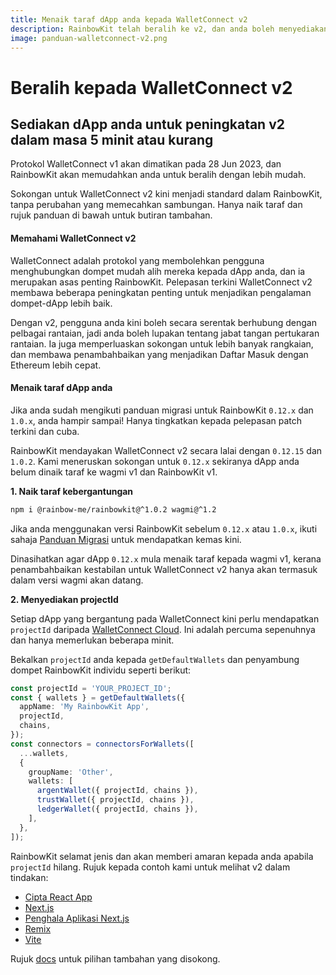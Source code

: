 ```yaml
---
title: Menaik taraf dApp anda kepada WalletConnect v2
description: RainbowKit telah beralih ke v2, dan anda boleh menyediakan dApp anda dalam masa 5 minit atau kurang
image: panduan-walletconnect-v2.png
---
```


# Beralih kepada WalletConnect v2

## Sediakan dApp anda untuk peningkatan v2 dalam masa 5 minit atau kurang

Protokol WalletConnect v1 akan dimatikan pada 28 Jun 2023, dan RainbowKit akan memudahkan anda untuk beralih dengan lebih mudah.

Sokongan untuk WalletConnect v2 kini menjadi standard dalam RainbowKit, tanpa perubahan yang memecahkan sambungan. Hanya naik taraf dan rujuk panduan di bawah untuk butiran tambahan.

#### Memahami WalletConnect v2

WalletConnect adalah protokol yang membolehkan pengguna menghubungkan dompet mudah alih mereka kepada dApp anda, dan ia merupakan asas penting RainbowKit. Pelepasan terkini WalletConnect v2 membawa beberapa peningkatan penting untuk menjadikan pengalaman dompet-dApp lebih baik.

Dengan v2, pengguna anda kini boleh secara serentak berhubung dengan pelbagai rantaian, jadi anda boleh lupakan tentang jabat tangan pertukaran rantaian. Ia juga memperluaskan sokongan untuk lebih banyak rangkaian, dan membawa penambahbaikan yang menjadikan Daftar Masuk dengan Ethereum lebih cepat.

#### Menaik taraf dApp anda

Jika anda sudah mengikuti panduan migrasi untuk RainbowKit `0.12.x` dan `1.0.x`, anda hampir sampai! Hanya tingkatkan kepada pelepasan patch terkini dan cuba.

RainbowKit mendayakan WalletConnect v2 secara lalai dengan `0.12.15` dan `1.0.2`. Kami meneruskan sokongan untuk `0.12.x` sekiranya dApp anda belum dinaik taraf ke wagmi v1 dan RainbowKit v1.

**1. Naik taraf kebergantungan**

```bash
npm i @rainbow-me/rainbowkit@^1.0.2 wagmi@^1.2
```

Jika anda menggunakan versi RainbowKit sebelum `0.12.x` atau `1.0.x`, ikuti sahaja [Panduan Migrasi](/docs/migration-guide) untuk mendapatkan kemas kini.

Dinasihatkan agar dApp `0.12.x` mula menaik taraf kepada wagmi v1, kerana penambahbaikan kestabilan untuk WalletConnect v2 hanya akan termasuk dalam versi wagmi akan datang.

**2. Menyediakan projectId**

Setiap dApp yang bergantung pada WalletConnect kini perlu mendapatkan `projectId` daripada [WalletConnect Cloud](https://cloud.walletconnect.com/). Ini adalah percuma sepenuhnya dan hanya memerlukan beberapa minit.

Bekalkan `projectId` anda kepada `getDefaultWallets` dan penyambung dompet RainbowKit individu seperti berikut:

```ts
const projectId = 'YOUR_PROJECT_ID';
const { wallets } = getDefaultWallets({
  appName: 'My RainbowKit App',
  projectId,
  chains,
});
const connectors = connectorsForWallets([
  ...wallets,
  {
    groupName: 'Other',
    wallets: [
      argentWallet({ projectId, chains }),
      trustWallet({ projectId, chains }),
      ledgerWallet({ projectId, chains }),
    ],
  },
]);
```

RainbowKit selamat jenis dan akan memberi amaran kepada anda apabila `projectId` hilang. Rujuk kepada contoh kami untuk melihat v2 dalam tindakan:

- [Cipta React App](https://codesandbox.io/p/sandbox/github/rainbow-me/rainbowkit/tree/main/examples/with-create-react-app)
- [Next.js](https://codesandbox.io/p/sandbox/github/rainbow-me/rainbowkit/tree/main/examples/with-next)
- [Penghala Aplikasi Next.js](https://codesandbox.io/p/sandbox/github/rainbow-me/rainbowkit/tree/main/examples/with-next-app)
- [Remix](https://codesandbox.io/p/sandbox/github/rainbow-me/rainbowkit/tree/main/examples/with-remix)
- [Vite](https://codesandbox.io/p/sandbox/github/rainbow-me/rainbowkit/tree/main/examples/with-vite)

Rujuk [docs](https://www.rainbowkit.com/docs/custom-wallet-list#walletconnect) untuk pilihan tambahan yang disokong.
